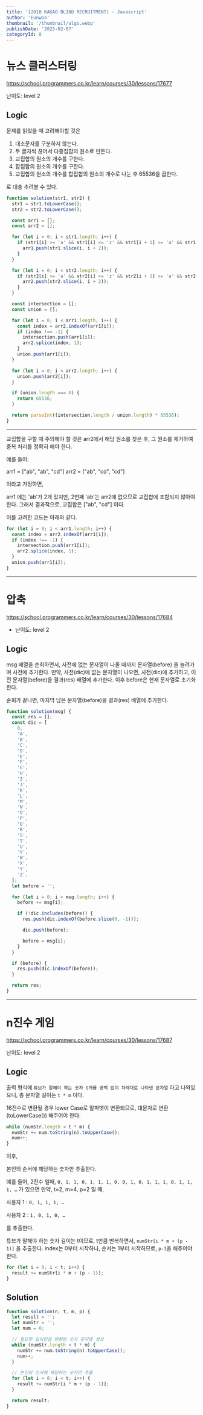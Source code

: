 ```yaml
---
title: '[2018 KAKAO BLIND RECRUITMENT] - Javascript'
author: 'Eunwoo'
thumbnail: '/thumbnail/algo.webp'
publishDate: '2025-02-07'
categoryId: 8
---
```


# 뉴스 클러스터링

https://school.programmers.co.kr/learn/courses/30/lessons/17677

난이도: level 2

## Logic

문제를 읽었을 때 고려해야할 것은

1. 대소문자를 구분하지 않는다.
2. 두 글자씩 끊어서 다중집합의 원소로 만든다.
3. 교집합의 원소의 개수를 구한다.
4. 합집합의 원소의 개수를 구한다.
5. 교집합의 원소의 개수를 합집합의 원소의 개수로 나눈 후 65536을 곱한다.

로 대충 추려볼 수 있다.

```js
function solution(str1, str2) {
  str1 = str1.toLowerCase();
  str2 = str2.toLowerCase();

  const arr1 = [];
  const arr2 = [];

  for (let i = 0; i < str1.length; i++) {
    if (str1[i] >= 'a' && str1[i] <= 'z' && str1[i + 1] >= 'a' && str1[i + 1] <= 'z') {
      arr1.push(str1.slice(i, i + 2));
    }
  }

  for (let i = 0; i < str2.length; i++) {
    if (str2[i] >= 'a' && str2[i] <= 'z' && str2[i + 1] >= 'a' && str2[i + 1] <= 'z') {
      arr2.push(str2.slice(i, i + 2));
    }
  }

  const intersection = [];
  const union = [];

  for (let i = 0; i < arr1.length; i++) {
    const index = arr2.indexOf(arr1[i]);
    if (index !== -1) {
      intersection.push(arr1[i]);
      arr2.splice(index, 1);
    }
    union.push(arr1[i]);
  }

  for (let i = 0; i < arr2.length; i++) {
    union.push(arr2[i]);
  }

  if (union.length === 0) {
    return 65536;
  }

  return parseInt((intersection.length / union.length) * 65536);
}
```

---

교집합을 구할 때 주의해야 할 것은 arr2에서 해당 원소를 찾은 후, 그 원소를 제거하여 중복 처리를 정확히 해야 한다.

예를 들어:

arr1 = ["ab", "ab", "cd"]
arr2 = ["ab", "cd", "cd"]

이라고 가정하면,

arr1 에는 'ab'가 2개 있지만, 2번째 'ab'는 arr2에 없으므로 교집합에 포함되지 않아야 한다.
그래서 결과적으로, 교집합은 ["ab", "cd"] 이다.

이를 고려한 코드는 아래와 같다.

```js
for (let i = 0; i < arr1.length; i++) {
  const index = arr2.indexOf(arr1[i]);
  if (index !== -1) {
    intersection.push(arr1[i]);
    arr2.splice(index, 1);
  }
  union.push(arr1[i]);
}
```

---

# 압축

https://school.programmers.co.kr/learn/courses/30/lessons/17684

- 난이도: level 2

## Logic

msg 배열을 순회하면서, 사전에 없는 문자열이 나올 때까지 문자열(before) 을 늘려가며 사전에 추가한다.
만약, 사전(dic)에 없는 문자열이 나오면, 사전(dic)에 추가하고, 이전 문자열(before)을 결과(res) 배열에 추가한다.
이후 before은 현재 문자열로 초기화한다.

순회가 끝나면, 마지막 남은 문자열(before)을 결과(res) 배열에 추가한다.

```js
function solution(msg) {
  const res = [];
  const dic = [
    0,
    'A',
    'B',
    'C',
    'D',
    'E',
    'F',
    'G',
    'H',
    'I',
    'J',
    'K',
    'L',
    'M',
    'N',
    'O',
    'P',
    'Q',
    'R',
    'S',
    'T',
    'U',
    'V',
    'W',
    'X',
    'Y',
    'Z',
  ];
  let before = '';

  for (let i = 0; i < msg.length; i++) {
    before += msg[i];

    if (!dic.includes(before)) {
      res.push(dic.indexOf(before.slice(0, -1)));

      dic.push(before);

      before = msg[i];
    }
  }

  if (before) {
    res.push(dic.indexOf(before));
  }

  return res;
}
```

---

# n진수 게임

https://school.programmers.co.kr/learn/courses/30/lessons/17687

난이도: level 2

## Logic

출력 형식에 `튜브가 말해야 하는 숫자 t개를 공백 없이 차례대로 나타낸 문자열` 라고 나와있으니,
총 문자열 길이는 `t * m` 이다.

16진수로 변환될 경우 lower Case로 알파벳이 변환되므로, 대문자로 변환(toLowerCase()) 해주어야 한다.

```js
while (numStr.length < t * m) {
  numStr += num.toString(n).toUpperCase();
  num++;
}
```

이후,

본인의 순서에 해당하는 숫자만 추출한다.

예를 들어, 2진수 일때,
`0, 1, 1, 0, 1, 1, 1, 0, 0, 1, 0, 1, 1, 1, 0, 1, 1, 1, …` 가 있으면
만약, t=2, m=4, p=2 일 때,

사용자 1 : `0, 1, 1, 1, …`

사용자 2 : `1, 0, 1, 0, …`

를 추출한다.

튜브가 말해야 하는 숫자 길이는 t이므로, t만큼 반복하면서, `numStr[i * m + (p - 1)]` 을 추출한다.
index는 0부터 시작하나, 순서는 1부터 시작하므로, `p-1`을 해주어야 한다.

```js
for (let i = 0; i < t; i++) {
  result += numStr[i * m + (p - 1)];
}
```

## Solution

```js
function solution(n, t, m, p) {
  let result = '';
  let numStr = '';
  let num = 0;

  // 필요한 길이만큼 변환된 숫자 문자열 생성
  while (numStr.length < t * m) {
    numStr += num.toString(n).toUpperCase();
    num++;
  }

  // 본인의 순서에 해당하는 숫자만 추출
  for (let i = 0; i < t; i++) {
    result += numStr[i * m + (p - 1)];
  }

  return result;
}
```
